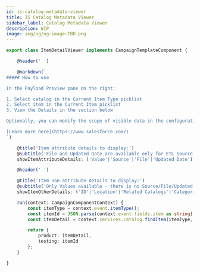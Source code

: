```yaml
---
id: is-catalog-metadata-viewer
title: IS Catalog Metadata Viewer
sidebar_label: Catalog Metadata Viewer
description: WIP
image: img/og/og-image-TBD.png
---
```



<LeadText content="WIP" />

```ts
export class ItemDetailViewer implements CampaignTemplateComponent {

    @header(' ')

    @markdown(`
##### How to use

In the Payload Preview pane on the right:

1. Select catalog in the Current Item Type picklist
2. Select item in the Current Item picklist
3. View the Details in the section below

Optionally, you can modify the scope of visible data in the configuration pane on the left.

[Learn more here](https://www.salesforce.com/)
`)

    @title('Item attribute details to display:')
    @subtitle('File and Updated Date are available only for ETL Source')
    showItemAttributeDetails: ('Value'|'Source'|'File'|'Updated Date')[] = ['Value', 'Source', 'File', 'Updated Date'];

    @header(' ')

    @title('Item non-attribute details to display:')
    @subtitle('Only Values available - there is no Source/File/Updated Date data')
    showItemOtherDetails: ('ID'|'Location'|'Related Catalogs'|'Categories'|'SKUs')[];

    run(context: CampaignComponentContext) {
        const itemType = context.event.itemType();
        const itemId = JSON.parse(context.event.fields.item as string)._id.value;
        const itemDetail = context.services.catalog.findItem(itemType, itemId);

        return {
            product: itemDetail,
            testing: itemId
        };
    }

}
```